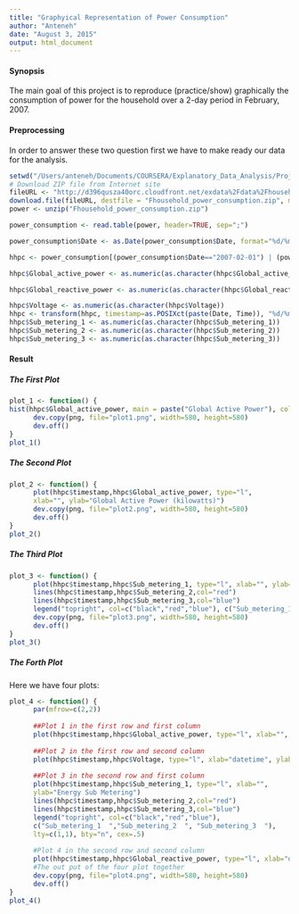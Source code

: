 ```yaml
---
title: "Graphyical Representation of Power Consumption"
author: "Anteneh"
date: "August 3, 2015"
output: html_document
---
```

<h4> Synopsis</h4>
The main goal of this project is to reproduce (practice/show) graphically the consumption of power for the household over a 2-day period in February, 2007.  
<h4> Preprocessing</h4>
In order to answer these two question first we have to make ready our data for the analysis.
```r
setwd("/Users/anteneh/Documents/COURSERA/Explanatory_Data_Analysis/Project_1")
# Download ZIP file from Internet site
fileURL <- "http://d396qusza40orc.cloudfront.net/exdata%2Fdata%2Fhousehold_power_consumption.zip"
download.file(fileURL, destfile = "Fhousehold_power_consumption.zip", method="curl")
power <- unzip("Fhousehold_power_consumption.zip")

power_consumption <- read.table(power, header=TRUE, sep=";")
```
```r
power_consumption$Date <- as.Date(power_consumption$Date, format="%d/%m/%Y")
```

```r
hhpc <- power_consumption[(power_consumption$Date=="2007-02-01") | (power_consumption$Date=="2007-02-02"),]
```

```r
hhpc$Global_active_power <- as.numeric(as.character(hhpc$Global_active_power))
```
```r
hhpc$Global_reactive_power <- as.numeric(as.character(hhpc$Global_reactive_power))
```
```r
hhpc$Voltage <- as.numeric(as.character(hhpc$Voltage))
hhpc <- transform(hhpc, timestamp=as.POSIXct(paste(Date, Time)), "%d/%m/%Y %H:%M:%S")
hhpc$Sub_metering_1 <- as.numeric(as.character(hhpc$Sub_metering_1))
hhpc$Sub_metering_2 <- as.numeric(as.character(hhpc$Sub_metering_2))
hhpc$Sub_metering_3 <- as.numeric(as.character(hhpc$Sub_metering_3))
```
<h4> Result</h4>
<h5> The First Plot</h5>

```r

plot_1 <- function() {
hist(hhpc$Global_active_power, main = paste("Global Active Power"), col="red", xlab="Global Active Power (kilowatts)")
      dev.copy(png, file="plot1.png", width=580, height=580)
      dev.off()
}
plot_1()

```

<h5> The Second Plot</h5>
```r
plot_2 <- function() {
      plot(hhpc$timestamp,hhpc$Global_active_power, type="l", 
      xlab="", ylab="Global Active Power (kilowatts)")
      dev.copy(png, file="plot2.png", width=580, height=580)
      dev.off()
}
plot_2()
```

<h5> The Third Plot</h5>
```r
plot_3 <- function() {
      plot(hhpc$timestamp,hhpc$Sub_metering_1, type="l", xlab="", ylab="Energy sub metering")
      lines(hhpc$timestamp,hhpc$Sub_metering_2,col="red")
      lines(hhpc$timestamp,hhpc$Sub_metering_3,col="blue")
      legend("topright", col=c("black","red","blue"), c("Sub_metering_1  ","Sub_metering_2  ", "Sub_metering_3  "),lty=c(1,1), lwd=c(1,1))
      dev.copy(png, file="plot3.png", width=580, height=580)
      dev.off()
}
plot_3()

```

<h5> The Forth Plot</h5>
Here we have four plots: 
```r
plot_4 <- function() {
      par(mfrow=c(2,2))
      
      ##Plot 1 in the first row and first column
      plot(hhpc$timestamp,hhpc$Global_active_power, type="l", xlab="", ylab="Global Active Power")
      
      ##Plot 2 in the first row and second column
      plot(hhpc$timestamp,hhpc$Voltage, type="l", xlab="datetime", ylab="Voltage")
      
      ##Plot 3 in the second row and first column
      plot(hhpc$timestamp,hhpc$Sub_metering_1, type="l", xlab="", 
      ylab="Energy Sub Metering")
      lines(hhpc$timestamp,hhpc$Sub_metering_2,col="red")
      lines(hhpc$timestamp,hhpc$Sub_metering_3,col="blue")
      legend("topright", col=c("black","red","blue"), 
      c("Sub_metering_1  ","Sub_metering_2  ", "Sub_metering_3  "),
      lty=c(1,1), bty="n", cex=.5) 
      
      #Plot 4 in the second row and second column
      plot(hhpc$timestamp,hhpc$Global_reactive_power, type="l", xlab="datetime", ylab="Global_reactive_power")
      #The out put of the four plot together
      dev.copy(png, file="plot4.png", width=580, height=580)
      dev.off()
}
plot_4()

```

